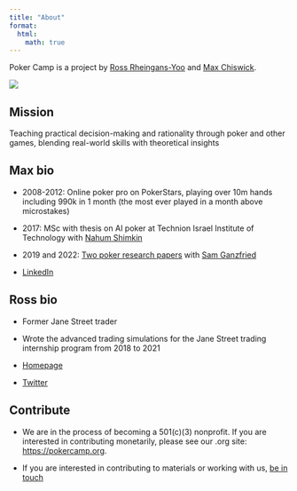 ```yaml
---
title: "About"
format:
  html:
    math: true
---
```

Poker Camp is a project by [Ross Rheingans-Yoo](mailto:ross@poker.camp) and [Max Chiswick](mailto:max@poker.camp).

![](./assets/mr_crop.png)

## Mission

Teaching practical decision-making and rationality through poker and other games, blending real-world skills with theoretical insights

## Max bio 

- 2008-2012: Online poker pro on PokerStars, playing over 10m hands including 990k in 1 month (the most ever played in a month above microstakes)

- 2017: MSc with thesis on AI poker at Technion Israel Institute of Technology with [Nahum Shimkin](https://webee.technion.ac.il/shimkin/index.html)

- 2019 and 2022: [Two poker research papers](https://arxiv.org/search/cs?searchtype=author&query=Chiswick,+M) with [Sam Ganzfried](http://www.ganzfriedresearch.com/)

- [LinkedIn](https://www.linkedin.com/in/maxchiswick/)

## Ross bio 

- Former Jane Street trader 

- Wrote the advanced trading simulations for the Jane Street trading internship program from 2018 to 2021

- [Homepage](https://blog.rossry.net/me/)

- [Twitter](https://twitter.com/_rossry)

## Contribute

- We are in the process of becoming a 501(c)(3) nonprofit. If you are interested in contributing monetarily, please see our .org site: [https://pokercamp.org](https://pokercamp.org). 

- If you are interested in contributing to materials or working with us, [be in touch](mailto:max@poker.camp)